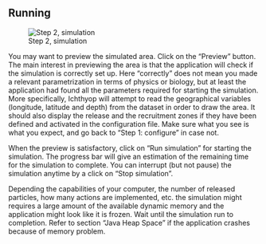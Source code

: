 ## Running

![Step 2, simulation](console/_static/step2-simulate.png)

You may want to preview the simulated area. Click on the "Preview" button. The main interest in previewing the area is that the application will check if the simulation is correctly set up. Here "correctly" does not mean you made a relevant parametrization in terms of physics or biology, but at least the application had found all the parameters required for starting the simulation. More specifically, Ichthyop will attempt to read the geographical variables (longitude, latitude and depth) from the dataset in order to draw the area. It should also display the release and the recruitment zones if they have been defined and activated in the configuration file. Make sure what you see is what you expect, and go back to "Step 1: configure" in case not.

When the preview is satisfactory, click on "Run simulation" for starting the simulation. The progress bar will give an estimation of the remaining time for the simulation to complete. You can interrupt (but not pause) the simulation anytime by a click on "Stop simulation".

Depending the capabilities of your computer, the number of released  particles, how many actions are implemented, etc. the simulation might requires a large amount of the available dynamic memory and the application might look like it is frozen. Wait until the simulation run to completion. Refer to section "Java Heap Space" if the application crashes  because of memory problem.
